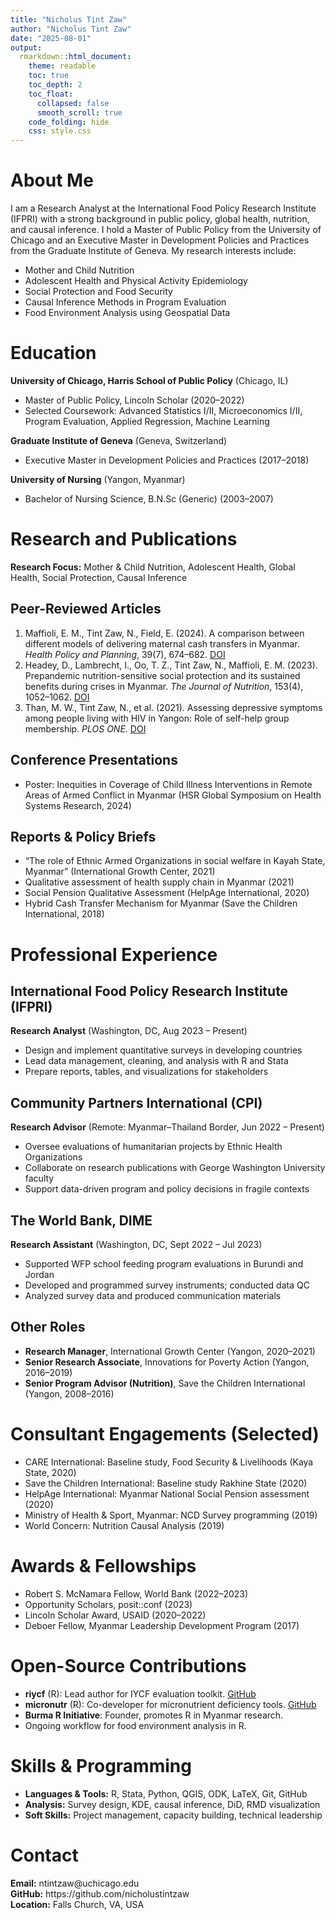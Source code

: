 ```yaml
---
title: "Nicholus Tint Zaw"
author: "Nicholus Tint Zaw"
date: "2025-08-01"
output:
  rmarkdown::html_document:
    theme: readable
    toc: true
    toc_depth: 2
    toc_float:
      collapsed: false
      smooth_scroll: true
    code_folding: hide
    css: style.css
---
```


<!-- Create a floating TOC and link to a custom CSS (style.css) for styling -->


# About Me

I am a Research Analyst at the International Food Policy Research Institute (IFPRI) with a strong background in public policy, global health, nutrition, and causal inference. I hold a Master of Public Policy from the University of Chicago and an Executive Master in Development Policies and Practices from the Graduate Institute of Geneva. My research interests include:

- Mother and Child Nutrition
- Adolescent Health and Physical Activity Epidemiology
- Social Protection and Food Security
- Causal Inference Methods in Program Evaluation
- Food Environment Analysis using Geospatial Data


# Education

**University of Chicago, Harris School of Public Policy** (Chicago, IL)

- Master of Public Policy, Lincoln Scholar (2020–2022)
- Selected Coursework: Advanced Statistics I/II, Microeconomics I/II, Program Evaluation, Applied Regression, Machine Learning

**Graduate Institute of Geneva** (Geneva, Switzerland)

- Executive Master in Development Policies and Practices (2017–2018)

**University of Nursing** (Yangon, Myanmar)

- Bachelor of Nursing Science, B.N.Sc (Generic) (2003–2007)


# Research and Publications

**Research Focus:** Mother & Child Nutrition, Adolescent Health, Global Health, Social Protection, Causal Inference

## Peer-Reviewed Articles

1. Maffioli, E. M., Tint Zaw, N., Field, E. (2024). A comparison between different models of delivering maternal cash transfers in Myanmar. *Health Policy and Planning*, 39(7), 674–682. [DOI](https://doi.org/10.1093/heapol/czae048)
2. Headey, D., Lambrecht, I., Oo, T. Z., Tint Zaw, N., Maffioli, E. M. (2023). Prepandemic nutrition-sensitive social protection and its sustained benefits during crises in Myanmar. *The Journal of Nutrition*, 153(4), 1052–1062. [DOI](https://doi.org/10.1016/j.tjnut.2023.02.009)
3. Than, M. W., Tint Zaw, N., et al. (2021). Assessing depressive symptoms among people living with HIV in Yangon: Role of self-help group membership. *PLOS ONE*. [DOI](https://doi.org/10.1371/journal.pone.0248807)

## Conference Presentations

- Poster: Inequities in Coverage of Child Illness Interventions in Remote Areas of Armed Conflict in Myanmar (HSR Global Symposium on Health Systems Research, 2024)

## Reports & Policy Briefs

- “The role of Ethnic Armed Organizations in social welfare in Kayah State, Myanmar” (International Growth Center, 2021)
- Qualitative assessment of health supply chain in Myanmar (2021)
- Social Pension Qualitative Assessment (HelpAge International, 2020)
- Hybrid Cash Transfer Mechanism for Myanmar (Save the Children International, 2018)


# Professional Experience

## International Food Policy Research Institute (IFPRI)
**Research Analyst** (Washington, DC, Aug 2023 – Present)

- Design and implement quantitative surveys in developing countries
- Lead data management, cleaning, and analysis with R and Stata
- Prepare reports, tables, and visualizations for stakeholders

## Community Partners International (CPI)
**Research Advisor** (Remote: Myanmar–Thailand Border, Jun 2022 – Present)

- Oversee evaluations of humanitarian projects by Ethnic Health Organizations
- Collaborate on research publications with George Washington University faculty
- Support data-driven program and policy decisions in fragile contexts

## The World Bank, DIME
**Research Assistant** (Washington, DC, Sept 2022 – Jul 2023)

- Supported WFP school feeding program evaluations in Burundi and Jordan
- Developed and programmed survey instruments; conducted data QC
- Analyzed survey data and produced communication materials

## Other Roles

- **Research Manager**, International Growth Center (Yangon, 2020–2021)
- **Senior Research Associate**, Innovations for Poverty Action (Yangon, 2016–2019)
- **Senior Program Advisor (Nutrition)**, Save the Children International (Yangon, 2008–2016)


# Consultant Engagements (Selected)

- CARE International: Baseline study, Food Security & Livelihoods (Kaya State, 2020)
- Save the Children International: Baseline study Rakhine State (2020)
- HelpAge International: Myanmar National Social Pension assessment (2020)
- Ministry of Health & Sport, Myanmar: NCD Survey programming (2019)
- World Concern: Nutrition Causal Analysis (2019)


# Awards & Fellowships

- Robert S. McNamara Fellow, World Bank (2022–2023)
- Opportunity Scholars, posit::conf (2023)
- Lincoln Scholar Award, USAID (2020–2022)
- Deboer Fellow, Myanmar Leadership Development Program (2017)


# Open-Source Contributions

- **riycf** (R): Lead author for IYCF evaluation toolkit. [GitHub](https://nutriverse.io/riycf/)
- **micronutr** (R): Co-developer for micronutrient deficiency tools. [GitHub](https://nutriverse.io/micronutr/)
- **Burma R Initiative**: Founder, promotes R in Myanmar research.
- Ongoing workflow for food environment analysis in R.


# Skills & Programming

- **Languages & Tools:** R, Stata, Python, QGIS, ODK, LaTeX, Git, GitHub
- **Analysis:** Survey design, KDE, causal inference, DiD, RMD visualization
- **Soft Skills:** Project management, capacity building, technical leadership


# Contact

**Email:** ntintzaw@uchicago.edu  
**GitHub:** https://github.com/nicholustintzaw  
**Location:** Falls Church, VA, USA
